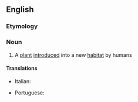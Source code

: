 ==English==

===Etymology===
{{confix|anthropo|phyte|t1=human|t2=plant|lang=en}}

===Noun===
{{en-noun}}

# {{lb|en|ecology}} A [[plant]] [[introduced]] into a new [[habitat]] by humans

====Translations====
{{trans-top|plant introduced into a new habitat by humans}}
* Italian: {{t|it|antropofito|m}}
{{trans-mid}}
* Portuguese: {{t|pt|antropófita|f}}
{{trans-bottom}}